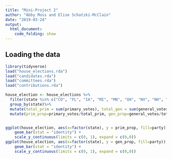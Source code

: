 ```yaml
---
title: "Mini-Project 2"
author: "Abby Moss and Elise Schatzki-McClain"
date: "2019-03-24"
output: 
  html_document:
    code_folding: show
---
```



## Loading the data

```r
library(tidyverse)
load("house_elections.rda")
load("candidates.rda")
load("committees.rda")
load("contributions.rda")

```

```r


house_election <- house_elections %>%
  filter(state %in% c("CO", "FL", "IA", "MI", "MN", "OH", "NV", "NH", "NC", "PA","VA", "WI")) %>%
  group_by(state)%>%
  mutate(total_prim = sum(primary_votes), total_gen = sum(general_votes)) %>%
  mutate(prim_prop=primary_votes/total_prim, gen_prop=general_votes/total_gen)


ggplot(house_election, aes(x=factor(state), y = prim_prop, fill=party)) + 
    geom_bar(stat = "identity") +
    scale_y_continuous(limits = c(0, 1), expand = c(0,0))
ggplot(house_election, aes(x=factor(state), y = gen_prop, fill=party)) + 
    geom_bar(stat = "identity") +
    scale_y_continuous(limits = c(0, 1), expand = c(0,0))
```